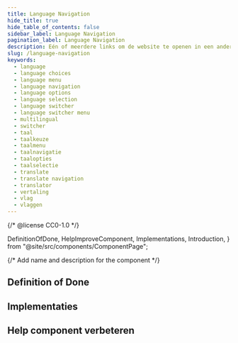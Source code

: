 ```yaml
---
title: Language Navigation
hide_title: true
hide_table_of_contents: false
sidebar_label: Language Navigation
pagination_label: Language Navigation
description: Eén of meerdere links om de website te openen in een andere taal.
slug: /language-navigation
keywords:
  - language
  - language choices
  - language menu
  - language navigation
  - language options
  - language selection
  - language switcher
  - language switcher menu
  - multilingual
  - switcher
  - taal
  - taalkeuze
  - taalmenu
  - taalnavigatie
  - taalopties
  - taalselectie
  - translate
  - translate navigation
  - translator
  - vertaling
  - vlag
  - vlaggen
---
```


{/* @license CC0-1.0 */}

  DefinitionOfDone,
  HelpImproveComponent,
  Implementations,
  Introduction,
} from "@site/src/components/ComponentPage";

{/* Add name and description for the component */}


<Introduction component={component} headingLevel={1} description={description} />

## Definition of Done

<DefinitionOfDone component={component} headingLevel={3} />

## Implementaties

<Implementations component={component} headingLevel={3} />

## Help component verbeteren

<HelpImproveComponent component={component} headingLevel={3} />
